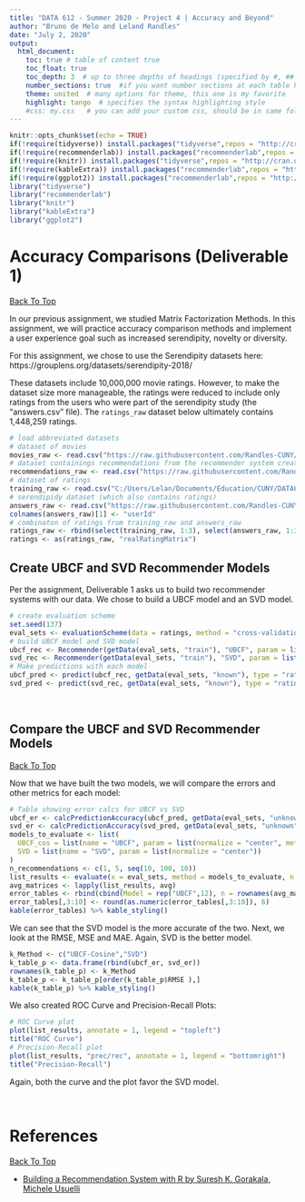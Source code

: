 ---
title: "DATA 612 - Summer 2020 - Project 4 | Accuracy and Beyond"
author: "Bruno de Melo and Leland Randles"
date: "July 2, 2020"
output: 
  html_document:
    toc: true # table of content true
    toc_float: true
    toc_depth: 3  # up to three depths of headings (specified by #, ## and ###)
    number_sections: true  #if you want number sections at each table header
    theme: united  # many options for theme, this one is my favorite
    highlight: tango  # specifies the syntax highlighting style
    #css: my.css   # you can add your custom css, should be in same folder
---

```{r setup, include=FALSE}
knitr::opts_chunk$set(echo = TRUE)
if(!require(tidyverse)) install.packages("tidyverse",repos = "http://cran.us.r-project.org")
if(!require(recommenderlab)) install.packages("recommenderlab",repos = "http://cran.us.r-project.org")
if(!require(knitr)) install.packages("tidyverse",repos = "http://cran.us.r-project.org")
if(!require(kableExtra)) install.packages("recommenderlab",repos = "http://cran.us.r-project.org")
if(!require(ggplot2)) install.packages("recommenderlab",repos = "http://cran.us.r-project.org")
library("tidyverse")
library("recommenderlab")
library("knitr")
library("kableExtra")
library("ggplot2")
```

# Accuracy Comparisons (Deliverable 1)
<a href="#top"> Back To Top </a>  
  
In our previous assignment, we studied Matrix Factorization Methods. In this assignment, we will practice accuracy comparison methods and implement a user experience goal such as increased serendipity, novelty or diversity.  
  
For this assignment, we chose to use the Serendipity datasets here: https://grouplens.org/datasets/serendipity-2018/  
  
These datasets include 10,000,000 movie ratings. However, to make the dataset size more manageable, the ratings were reduced to include only ratings from the users who were part of the serendipity study (the "answers.csv" file). The `ratings_raw` dataset below ultimately contains 1,448,259 ratings.  
  
```{r load_data}
# load abbreviated datasets
# dataset of movies
movies_raw <- read.csv("https://raw.githubusercontent.com/Randles-CUNY/DATA612/master/Proj_4/files_to_use/movies_subset.csv")
# dataset containings recommendations from the recommender system created by authors
recommendations_raw <- read.csv("https://raw.githubusercontent.com/Randles-CUNY/DATA612/master/Proj_4/files_to_use/recommendations.csv")
# dataset of ratings
training_raw <- read.csv("C:/Users/Lelan/Documents/Education/CUNY/DATA612/Proj_4/files_to_use/training_subset.csv")
# serendipidy dataset (which also contains ratings)
answers_raw <- read.csv("https://raw.githubusercontent.com/Randles-CUNY/DATA612/master/Proj_4/files_to_use/answers.csv")
colnames(answers_raw)[1] <- "userId"
# combinaton of ratings from training_raw and answers_raw
ratings_raw <- rbind(select(training_raw, 1:3), select(answers_raw, 1:3))
ratings <- as(ratings_raw, "realRatingMatrix")
```  
  
## Create UBCF and SVD Recommender Models  
  
Per the assignment, Deliverable 1 asks us to build two recommender systems with our data. We chose to build a UBCF model and an SVD model.  
  
```{r rm}
# create evaluation scheme
set.seed(137)
eval_sets <- evaluationScheme(data = ratings, method = "cross-validation", k = 10, given = 15, goodRating = 4)
# build UBCF model and SVD model
ubcf_rec <- Recommender(getData(eval_sets, "train"), "UBCF", param = list(normalize = "center", method = "cosine"))
svd_rec <- Recommender(getData(eval_sets, "train"), "SVD", param = list(normalize = "center"))
# Make predictions with each model
ubcf_pred <- predict(ubcf_rec, getData(eval_sets, "known"), type = "ratings")
svd_pred <- predict(svd_rec, getData(eval_sets, "known"), type = "ratings")
```  
  
<br>
  
## Compare the UBCF and SVD Recommender Models 
<a href="#top"> Back To Top </a>  
  
Now that we have built the two models, we will compare the errors and other metrics for each model:  

```{r err1}
# Table showing error calcs for UBCF vs SVD
ubcf_er <- calcPredictionAccuracy(ubcf_pred, getData(eval_sets, "unknown"))
svd_er <- calcPredictionAccuracy(svd_pred, getData(eval_sets, "unknown"))
models_to_evaluate <- list(
  UBCF_cos = list(name = "UBCF", param = list(normalize = "center", method = "cosine")), 
  SVD = list(name = "SVD", param = list(normalize = "center"))
)
n_recommendations <- c(1, 5, seq(10, 100, 10))
list_results <- evaluate(x = eval_sets, method = models_to_evaluate, n = n_recommendations)
avg_matrices <- lapply(list_results, avg)
error_tables <- rbind(cbind(Model = rep("UBCF",12), n = rownames(avg_matrices$UBCF_cos), avg_matrices$UBCF_cos), cbind(Model = rep("SVD",12), n = rownames(avg_matrices$UBCF_cos), avg_matrices$SVD))
error_tables[,3:10] <- round(as.numeric(error_tables[,3:10]), 6)
kable(error_tables) %>% kable_styling()
```  
  
We can see that the SVD model is the more accurate of the two. Next, we look at the RMSE, MSE and MAE. Again, SVD is the better model.  
  
```{r err2}
k_Method <- c("UBCF-Cosine","SVD")
k_table_p <- data.frame(rbind(ubcf_er, svd_er))
rownames(k_table_p) <- k_Method
k_table_p <- k_table_p[order(k_table_p$RMSE ),]
kable(k_table_p) %>% kable_styling()
```   
  
We also created ROC Curve and Precision-Recall Plots:  
  
```{r plots}
# ROC Curve plot
plot(list_results, annotate = 1, legend = "topleft")
title("ROC Curve")
# Precision-Recall plot
plot(list_results, "prec/rec", annotate = 1, legend = "bottomright")
title("Precision-Recall")
```  
  
Again, both the curve and the plot favor the SVD model.  
  
<br>

# References
<a href="#top"> Back To Top </a>

* [Building a Recommendation System with R by Suresh K. Gorakala, Michele Usuelli](https://www.amazon.com/dp/B012O8S1YM/ref=dp-kindle-redirect?_encoding=UTF8&btkr=1)